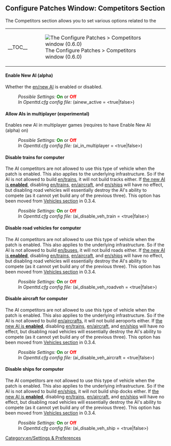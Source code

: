 {{en/-}}{{en/Patch Config}}

==Configure Patches Window: Competitors Section==
The Competitors section allows you to set various options related to the
{| align="center"
|- valign="top"
|__TOC__
|[[File:en/0.6.0 configurepatches competitors.png|frame|center|The Configure Patches > Competitors window (0.6.0)]]
|}

====Enable New AI (alpha)====
{{en/Feature|-0.6|align="right"|text=(since 0.3.4 to 0.6.3)}}
Whether the [[en/new AI]] is enabled or disabled.
:''Possible Settings:'' <span style="color:green">'''On'''</span> or <span style="color:red">'''Off'''</span>
:''In Openttd.cfg config file:'' (ainew_active = <true|false>)
{{en/-}}
====Allow AIs in multiplayer (experimental)====
{{en/Feature|0.4|align="right"|text=(since 0.4.5)}}
Enables new AI in multiplayer games (requires to have Enable New AI (alpha) on)
:''Possible Settings:'' <span style="color:green">'''On'''</span> or <span style="color:red">'''Off'''</span>
:''In Openttd.cfg config file:'' (ai_in_multiplayer = <true|false>)
{{en/-}}
====Disable trains for computer====
{{en/Feature|Old|align="right"|text=(since 0.3.2)}}
The AI competitors are not allowed to use this type of vehicle when the patch is enabled. This also applies to the underlying infrastructure. So if the AI is not allowed to build [[en/trains]], it will not build tracks either. If [[en/#Enable New AI (alpha)|the new AI is '''enabled''']], disabling [[en/trains]], [[en/aircraft]], and [[en/ships]] will have no effect, but disabling road vehicles will essentially destroy the AI's ability to compete (as it cannot yet build any of the previous three).
This option has been moved from [[en/Archive/Manual/Settings/Configuring patches/Vehicles#Disable trains for computer|Vehicles section]] in 0.3.4.
:''Possible Settings:'' <span style="color:green">'''On'''</span> or <span style="color:red">'''Off'''</span>
:''In Openttd.cfg config file:'' (ai_disable_veh_train = <true|false>)
{{en/-}}
====Disable road vehicles for computer====
{{en/Feature|Old|align="right"|text=(since 0.3.2)}}
The AI competitors are not allowed to use this type of vehicle when the patch is enabled. This also applies to the underlying infrastructure. So if the AI is not allowed to build [[en/buses]], it will not build roads either. If [[en/#Enable New AI (alpha)|the new AI is '''enabled''']], disabling [[en/trains]], [[en/aircraft]], and [[en/ships]] will have no effect, but disabling road vehicles will essentially destroy the AI's ability to compete (as it cannot yet build any of the previous three).
This option has been moved from [[en/Archive/Manual/Settings/Configuring patches/Vehicles#Disable road vehicles for computer|Vehicles section]] in 0.3.4.
:''Possible Settings:'' <span style="color:green">'''On'''</span> or <span style="color:red">'''Off'''</span>
:''In Openttd.cfg config file:'' (ai_disable_veh_roadveh = <true|false>)
{{en/-}}
====Disable aircraft for computer====
{{en/Feature|Old|align="right"|text=(since 0.3.2)}}
The AI competitors are not allowed to use this type of vehicle when the patch is enabled. This also applies to the underlying infrastructure. So if the AI is not allowed to build [[en/aircrafts]], it will not build aeroports either. If [[en/#Enable New AI (alpha)|the new AI is '''enabled''']], disabling [[en/trains]], [[en/aircraft]], and [[en/ships]] will have no effect, but disabling road vehicles will essentially destroy the AI's ability to compete (as it cannot yet build any of the previous three).
This option has been moved from [[en/Archive/Manual/Settings/Configuring patches/Vehicles#Disable aircraft for computer|Vehicles section]] in 0.3.4.
:''Possible Settings:'' <span style="color:green">'''On'''</span> or <span style="color:red">'''Off'''</span>
:''In Openttd.cfg config file:'' (ai_disable_veh_aircraft = <true|false>)
{{en/-}}
====Disable ships for computer====
{{en/Feature|Old|align="right"|text=(since 0.3.2)}}
The AI competitors are not allowed to use this type of vehicle when the patch is enabled. This also applies to the underlying infrastructure. So if the AI is not allowed to build [[en/ships]], it will not build ship docks either. If [[en/#Enable New AI (alpha)|the new AI is '''enabled''']], disabling [[en/trains]], [[en/aircraft]], and [[en/ships]] will have no effect, but disabling road vehicles will essentially destroy the AI's ability to compete (as it cannot yet build any of the previous three).
This option has been moved from [[en/Archive/Manual/Settings/Configuring patches/Vehicles#Disable ships for computer|Vehicles section]] in 0.3.4.
:''Possible Settings:'' <span style="color:green">'''On'''</span> or <span style="color:red">'''Off'''</span>
:''In Openttd.cfg config file:'' (ai_disable_veh_ship = <true|false>)
{{en/-}}

[[Category:en/Settings & Preferences]]